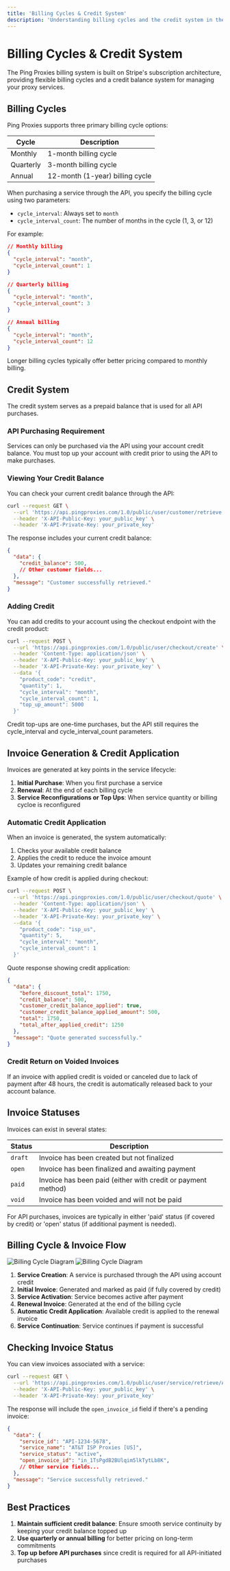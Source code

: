 ```yaml
---
title: 'Billing Cycles & Credit System'
description: 'Understanding billing cycles and the credit system in the Ping Proxies API'
---
```


# Billing Cycles & Credit System

The Ping Proxies billing system is built on Stripe's subscription architecture, providing flexible billing cycles and a credit balance system for managing your proxy services.

## Billing Cycles

Ping Proxies supports three primary billing cycle options:

| Cycle | Description |
|-------|-------------|
| Monthly | 1-month billing cycle |
| Quarterly | 3-month billing cycle |
| Annual | 12-month (1-year) billing cycle |

When purchasing a service through the API, you specify the billing cycle using two parameters:

- `cycle_interval`: Always set to `month`
- `cycle_interval_count`: The number of months in the cycle (1, 3, or 12)

For example:

```json
// Monthly billing
{
  "cycle_interval": "month",
  "cycle_interval_count": 1
}

// Quarterly billing
{
  "cycle_interval": "month",
  "cycle_interval_count": 3
}

// Annual billing
{
  "cycle_interval": "month",
  "cycle_interval_count": 12
}
```

<Info>
  Longer billing cycles typically offer better pricing compared to monthly billing.
</Info>

## Credit System

The credit system serves as a prepaid balance that is used for all API purchases.

### API Purchasing Requirement

<Warning>
  Services can only be purchased via the API using your account credit balance. You must top up your account with credit prior to using the API to make purchases.
</Warning>

### Viewing Your Credit Balance

You can check your current credit balance through the API:

```bash
curl --request GET \
  --url 'https://api.pingproxies.com/1.0/public/user/customer/retrieve' \
  --header 'X-API-Public-Key: your_public_key' \
  --header 'X-API-Private-Key: your_private_key'
```

The response includes your current credit balance:

```json
{
  "data": {
    "credit_balance": 500,
    // Other customer fields...
  },
  "message": "Customer successfully retrieved."
}
```

### Adding Credit

You can add credits to your account using the checkout endpoint with the credit product:

```bash
curl --request POST \
  --url 'https://api.pingproxies.com/1.0/public/user/checkout/create' \
  --header 'Content-Type: application/json' \
  --header 'X-API-Public-Key: your_public_key' \
  --header 'X-API-Private-Key: your_private_key' \
  --data '{
    "product_code": "credit",
    "quantity": 1,
    "cycle_interval": "month",
    "cycle_interval_count": 1,
    "top_up_amount": 5000
  }'
```

<Note>
  Credit top-ups are one-time purchases, but the API still requires the cycle_interval and cycle_interval_count parameters.
</Note>

## Invoice Generation & Credit Application

Invoices are generated at key points in the service lifecycle:

1. **Initial Purchase**: When you first purchase a service
2. **Renewal**: At the end of each billing cycle
3. **Service Reconfigurations or Top Ups**: When service quantity or billing cycloe is reconfigured

### Automatic Credit Application

When an invoice is generated, the system automatically:

1. Checks your available credit balance
2. Applies the credit to reduce the invoice amount
3. Updates your remaining credit balance

Example of how credit is applied during checkout:

```bash
curl --request POST \
  --url 'https://api.pingproxies.com/1.0/public/user/checkout/quote' \
  --header 'Content-Type: application/json' \
  --header 'X-API-Public-Key: your_public_key' \
  --header 'X-API-Private-Key: your_private_key' \
  --data '{
    "product_code": "isp_us",
    "quantity": 5,
    "cycle_interval": "month",
    "cycle_interval_count": 1
  }'
```

Quote response showing credit application:

```json
{
  "data": {
    "before_discount_total": 1750,
    "credit_balance": 500,
    "customer_credit_balance_applied": true,
    "customer_credit_balance_applied_amount": 500,
    "total": 1750,
    "total_after_applied_credit": 1250
  },
  "message": "Quote generated successfully."
}
```

### Credit Return on Voided Invoices

If an invoice with applied credit is voided or canceled due to lack of payment after 48 hours, the credit is automatically released back to your account balance.

## Invoice Statuses

Invoices can exist in several states:

| Status | Description |
|--------|-------------|
| `draft` | Invoice has been created but not finalized |
| `open` | Invoice has been finalized and awaiting payment |
| `paid` | Invoice has been paid (either with credit or payment method) |
| `void` | Invoice has been voided and will not be paid |

<Info>
  For API purchases, invoices are typically in either 'paid' status (if covered by credit) or 'open' status (if additional payment is needed).
</Info>

## Billing Cycle & Invoice Flow

<img className="block dark:hidden" src="/images/billing-cycle-light.svg" alt="Billing Cycle Diagram" />
<img className="hidden dark:block" src="/images/billing-cycle-dark.svg" alt="Billing Cycle Diagram" />

1. **Service Creation**: A service is purchased through the API using account credit
2. **Initial Invoice**: Generated and marked as paid (if fully covered by credit)
3. **Service Activation**: Service becomes active after payment
4. **Renewal Invoice**: Generated at the end of the billing cycle
5. **Automatic Credit Application**: Available credit is applied to the renewal invoice
6. **Service Continuation**: Service continues if payment is successful

## Checking Invoice Status

You can view invoices associated with a service:

```bash
curl --request GET \
  --url 'https://api.pingproxies.com/1.0/public/user/service/retrieve/API-1234-5678' \
  --header 'X-API-Public-Key: your_public_key' \
  --header 'X-API-Private-Key: your_private_key'
```

The response will include the `open_invoice_id` field if there's a pending invoice:

```json
{
  "data": {
    "service_id": "API-1234-5678",
    "service_name": "AT&T ISP Proxies [US]",
    "service_status": "active",
    "open_invoice_id": "in_1TsPgdB2BUlqim5lkTytLb8K",
    // Other service fields...
  },
  "message": "Service successfully retrieved."
}
```

## Best Practices

1. **Maintain sufficient credit balance**: Ensure smooth service continuity by keeping your credit balance topped up
2. **Use quarterly or annual billing** for better pricing on long-term commitments
4. **Top up before API purchases** since credit is required for all API-initiated purchases